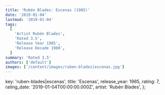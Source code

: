 ```yaml
---
title: 'Rubén Blades: Escenas (1985)'
date: '2019-01-04'
lastmod: '2019-01-04'
tags:
  [
    'Artist Rubén Blades',
    'Rated 3.5',
    'Release Year 1985',
    'Release Decade 1980',
  ]
summary: 'Rated 3.5'
authors: ['default']
images: ['/content/images/ruben-blades|escenas.jpg']
---
```


  key: 'ruben-blades|escenas',
  title: 'Escenas',
  release_year: 1985,
  rating: 7,
  rating_date: '2019-01-04T00:00:00.000Z',
  artist: 'Rubén Blades',
};

<MusicRating data={data} />
